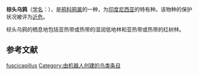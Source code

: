 {{Speciesbox
| image = Naturalis Biodiversity Center - ZMA.AVES.7 - Corvus fuscicapillus fuscicapillus Gray, G.R., 1859 - Corvidae - skin specimen.jpeg
| image_caption=棕头乌鸦的标本
| status = NT
| status_system = IUCN3.1
| taxon = Corvus fuscicapillus
| authority = [[J._E._Gray|J. E. Gray]], 1859 
}}

'''棕头乌鸦'''（[[学名|学名]]：{{lang|la|''Corvus fuscicapillus''}}），是[[鸦科|鸦科]][[鸦属|鸦属]]的一种，为[[印度尼西亚|印度尼西亚]]的特有种。该物种的保护状况被评为[[近危|近危]]。{{r|BirdLife}}

棕头乌鸦的栖息地包括亚热带或热带的湿润低地林和亚热带或热带的红树林。

== 参考文献 ==
{{reflist|refs=
<ref name=BirdLife>{{cite web|url=http://www.birdlife.org/datazone/speciesfactsheet.php?id=5770&m=0|title=Corvus fuscicapillus|publisher=[[国际鸟盟|BirdLife.org]]|accessdate=2011-06-27}}</ref>
}}
{{Taxonbar|from=Q1586668}}

[[Category:鸦属|fuscicapillus]]
[[Category:由机器人创建的鸟类条目|Category:由机器人创建的鸟类条目]]